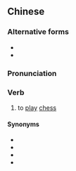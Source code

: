 {{also|着棋}}
==Chinese==
{{zh-forms|s=着棋}}

===Alternative forms===
* {{zh-l|著碁/着碁}}
* {{zh-l|著棊/着棊}}

===Pronunciation===
{{zh-pron
|m=zhuóqí
|cat=v
}}

===Verb===
{{zh-verb}}

# to [[play]] [[chess]]

====Synonyms====
* {{zh-l|對奕}}
* {{zh-l|下棋}}
* {{zh-l|行棋}}
* {{zh-l|弈棋}}